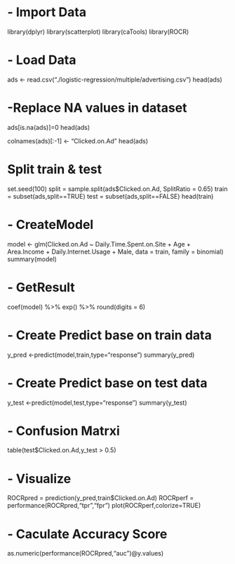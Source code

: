 # - Import Data
library(dplyr)
library(scatterplot)
library(caTools)
library(ROCR)

# - Load Data
ads <- read.csv("./logistic-regression/multiple/advertising.csv")
head(ads)

# -Replace NA values in dataset
ads[is.na(ads)]=0
head(ads)

colnames(ads)[:-1] <- "Clicked.on.Ad"
head(ads)

# Split train & test
set.seed(100)
split = sample.split(ads$Clicked.on.Ad, SplitRatio = 0.65)
train = subset(ads,split==TRUE)
test = subset(ads,split==FALSE)
head(train)

# - CreateModel
model <- glm(Clicked.on.Ad ~ Daily.Time.Spent.on.Site + Age + Area.Income + Daily.Internet.Usage + Male, data = train,  family = binomial)
summary(model)

# - GetResult
coef(model) %>% 
  exp() %>% 
  round(digits = 6)

# - Create Predict base on train data
y_pred <-predict(model,train,type="response")
summary(y_pred)

# - Create Predict base on test data
y_test <-predict(model,test,type="response")
summary(y_test)

# - Confusion Matrxi
table(test$Clicked.on.Ad,y_test > 0.5)

# - Visualize
ROCRpred = prediction(y_pred,train$Clicked.on.Ad)
ROCRperf = performance(ROCRpred,"tpr","fpr")
plot(ROCRperf,colorize=TRUE)

# - Caculate Accuracy Score
as.numeric(performance(ROCRpred,"auc")@y.values)
